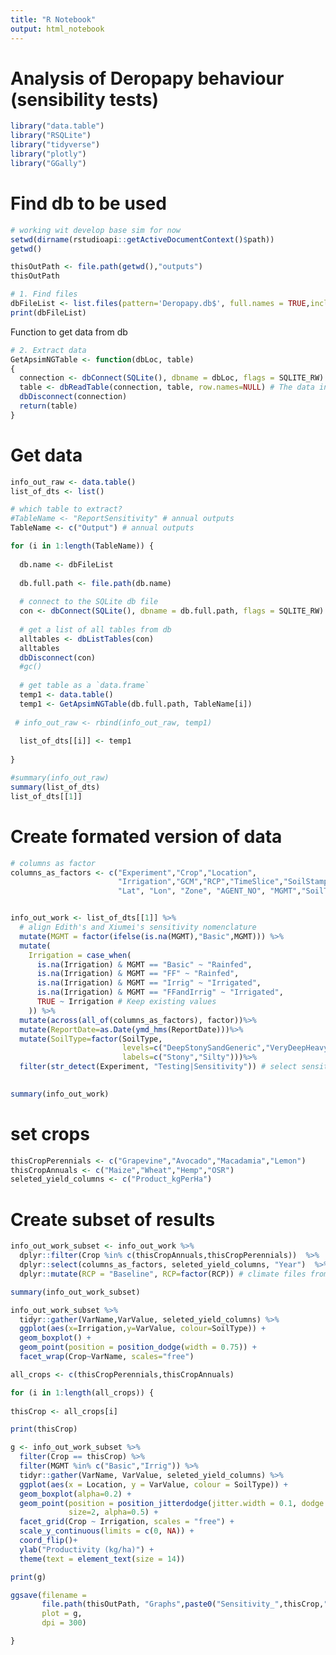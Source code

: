 ```yaml
---
title: "R Notebook"
output: html_notebook
---
```


# Analysis of Deropapy behaviour (sensibility tests)

```r
library("data.table")
library("RSQLite")
library("tidyverse")
library("plotly")
library("GGally")
```

# Find db to be used
```r
# working wit develop base sim for now
setwd(dirname(rstudioapi::getActiveDocumentContext()$path))
getwd()

thisOutPath <- file.path(getwd(),"outputs")
thisOutPath
```

```r
# 1. Find files
dbFileList <- list.files(pattern='Deropapy.db$', full.names = TRUE,include.dirs = FALSE,no..= FALSE)
print(dbFileList)
```
Function to get data from db

```r

# 2. Extract data
GetApsimNGTable <- function(dbLoc, table) 
{
  connection <- dbConnect(SQLite(), dbname = dbLoc, flags = SQLITE_RW) #The connection to the database
  table <- dbReadTable(connection, table, row.names=NULL) # The data in a table
  dbDisconnect(connection)
  return(table)
}
```

# Get data
```r
info_out_raw <- data.table()
list_of_dts <- list()

# which table to extract?
#TableName <- "ReportSensitivity" # annual outputs
TableName <- c("Output") # annual outputs

for (i in 1:length(TableName)) {
  
  db.name <- dbFileList
  
  db.full.path <- file.path(db.name)
  
  # connect to the SQLite db file    
  con <- dbConnect(SQLite(), dbname = db.full.path, flags = SQLITE_RW)
  
  # get a list of all tables from db
  alltables <- dbListTables(con)
  alltables
  dbDisconnect(con)
  #gc()
  
  # get table as a `data.frame`
  temp1 <- data.table()
  temp1 <- GetApsimNGTable(db.full.path, TableName[i])
  
 # info_out_raw <- rbind(info_out_raw, temp1)
  
  list_of_dts[[i]] <- temp1
  
}

#summary(info_out_raw)
summary(list_of_dts)
list_of_dts[[1]]
```
# Create formated version of data
```r

# columns as factor 
columns_as_factors <- c("Experiment","Crop","Location",
                        "Irrigation","GCM","RCP","TimeSlice","SoilStamp", 
                        "Lat", "Lon", "Zone", "AGENT_NO", "MGMT","SoilType")


info_out_work <- list_of_dts[[1]] %>% 
  # align Edith's and Xiumei's sensitivity nomenclature
  mutate(MGMT = factor(ifelse(is.na(MGMT),"Basic",MGMT))) %>%
  mutate(
    Irrigation = case_when(
      is.na(Irrigation) & MGMT == "Basic" ~ "Rainfed",
      is.na(Irrigation) & MGMT == "FF" ~ "Rainfed",
      is.na(Irrigation) & MGMT == "Irrig" ~ "Irrigated",
      is.na(Irrigation) & MGMT == "FFandIrrig" ~ "Irrigated",
      TRUE ~ Irrigation # Keep existing values
    )) %>%
  mutate(across(all_of(columns_as_factors), factor))%>%
  mutate(ReportDate=as.Date(ymd_hms(ReportDate)))%>%
  mutate(SoilType=factor(SoilType,
                         levels=c("DeepStonySandGeneric","VeryDeepHeavySiltLoamGeneric"), 
                         labels=c("Stony","Silty")))%>%
  filter(str_detect(Experiment, "Testing|Sensitivity")) # select sensitivity runs only
  

summary(info_out_work)
```

# set crops
```r
thisCropPerennials <- c("Grapevine","Avocado","Macadamia","Lemon")
thisCropAnnuals <- c("Maize","Wheat","Hemp","OSR")
seleted_yield_columns <- c("Product_kgPerHa")
```

# Create subset of results

```r
info_out_work_subset <- info_out_work %>%
  dplyr::filter(Crop %in% c(thisCropAnnuals,thisCropPerennials))  %>%
  dplyr::select(columns_as_factors, seleted_yield_columns, "Year")  %>%
  dplyr::mutate(RCP = "Baseline", RCP=factor(RCP)) # climate files from ERA were used 

summary(info_out_work_subset)
```

```r
info_out_work_subset %>%
  tidyr::gather(VarName,VarValue, seleted_yield_columns) %>%
  ggplot(aes(x=Irrigation,y=VarValue, colour=SoilType)) +
  geom_boxplot() +
  geom_point(position = position_dodge(width = 0.75)) +
  facet_wrap(Crop~VarName, scales="free")
```

```r
all_crops <- c(thisCropPerennials,thisCropAnnuals)

for (i in 1:length(all_crops)) {
  
thisCrop <- all_crops[i]

print(thisCrop)

g <- info_out_work_subset %>%
  filter(Crop == thisCrop) %>%
  filter(MGMT %in% c("Basic","Irrig")) %>%
  tidyr::gather(VarName, VarValue, seleted_yield_columns) %>%
  ggplot(aes(x = Location, y = VarValue, colour = SoilType)) +
  geom_boxplot(alpha=0.2) +
  geom_point(position = position_jitterdodge(jitter.width = 0.1, dodge.width = 0.75),
             size=2, alpha=0.5) +
  facet_grid(Crop ~ Irrigation, scales = "free") +
  scale_y_continuous(limits = c(0, NA)) +
  coord_flip()+
  ylab("Productivity (kg/ha)") +
  theme(text = element_text(size = 14))

print(g)

ggsave(filename = 
       file.path(thisOutPath, "Graphs",paste0("Sensitivity_",thisCrop,".jpg")),
       plot = g,
       dpi = 300)

}
```















